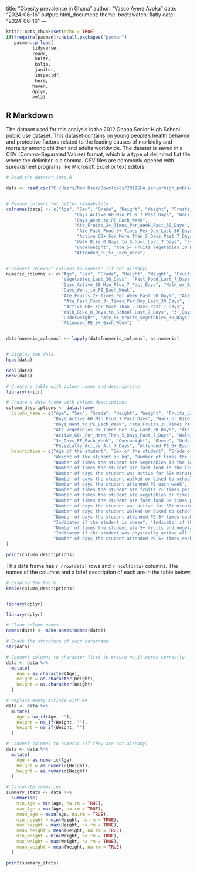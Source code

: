 title: "Obesity prevalence in Ghana"
author: "Vasco Ayere Avoka"
date: "2024-06-16"
output: 
  html_document:
    theme:
      bootswatch: flatly 
date: "2024-06-16"
---
```{r setup, include=FALSE}
knitr::opts_chunk$set(echo = TRUE)
if(!require(pacman))install.packages("pacman")
   pacman::p_load(
          tidyverse,
          readr,
           knitr,
           bslib,
           janitor,
           inspectdf,
           here,
          haven,
          dplyr,
          xml2)
```
## R Markdown
The dataset used for this analysis is the 2012 Ghana Senior High School public use dataset. This dataset contains on young people's health behavior and protective factors related to the leading causes of morbidity and mortality among children and adults worldwide. The dataset is saved in a CSV (Comma-Separated Values) format, which is a type of delimited flat file where the delimiter is a comma. CSV files are commonly opened with spreadsheet programs like Microsoft Excel or text editors.




```{r}
# Read the dataset into R

data <- read_csv("C:/Users/New User/Downloads/2012GHA_seniorhigh_public_use.csv")


# Rename columns for better readability
colnames(data) <- c("Age", "Sex", "Grade", "Height", "Weight", "Fruits_Last_30_Days",  "Vegetables_Last_30_Days", "Fast_Food_Last_7_Days", 
                          "Days_Active_60_Min_Plus_7_Past_Days", "Walk_or_Bike_to_School_Past_7_Days", 
                          "Days_Went_to_PE_Each_Week", 
                          "Ate_Fruits_2+_Times_Per_Week_Past_30_Days", "Ate_Vegetables_3+_Times_Per_Day_Last_30_Days", 
                           "Ate_Fast_Food_3+_Times_Per_Day_Last_30_Days", 
                           "Active_60+_For_More_Than_5_Days_Past_7_Days", 
                          "Walk_Bike_0_Days_to_School_Last_7_Days", "3+_Days_PE_Each_Week", "Overweight", "Obese", 
                          "Underweight", "Ate_5+_Fruits_Vegetables_30_Days", "Physically_Active_All_7_Days", 
                          "Attended_PE_5+_Each_Week")


# Convert relevant columns to numeric (if not already)
numeric_columns <- c("Age", "Sex", "Grade", "Height", "Weight", "Fruits_Last_30_Days", 
                     "Vegetables_Last_30_Days", "Fast_Food_Last_7_Days", 
                     "Days_Active_60_Min_Plus_7_Past_Days", "Walk_or_Bike_to_School_Past_7_Days", 
                     "Days_Went_to_PE_Each_Week", 
                     "Ate_Fruits_2+_Times_Per_Week_Past_30_Days", "Ate_Vegetables_3+_Times_Per_Day_Last_30_Days", 
                      "Ate_Fast_Food_3+_Times_Per_Day_Last_30_Days", 
                      "Active_60+_For_More_Than_5_Days_Past_7_Days", 
                     "Walk_Bike_0_Days_to_School_Last_7_Days", "3+_Days_PE_Each_Week", "Overweight", "Obese", 
                     "Underweight", "Ate_5+_Fruits_Vegetables_30_Days", "Physically_Active_All_7_Days", 
                     "Attended_PE_5+_Each_Week")


data[numeric_columns] <- lapply(data[numeric_columns], as.numeric)


# Display the data
head(data)

ncol(data)
nrow(data)

# Create a table with column names and descriptions
library(knitr)

# Create a data frame with column descriptions
column_descriptions <- data.frame(
  Column_Name = c("Age", "Sex", "Grade", "Height", "Weight", "Fruits_Last_30_Days", "Vegetables_Last_30_Days", "Fast_Food_Last_7_Days", 
                  "Days_Active_60_Min_Plus_7_Past_Days", "Walk_or_Bike_to_School_Past_7_Days", 
                  "Days_Went_to_PE_Each_Week", "Ate_Fruits_2+_Times_Per_Week_Past_30_Days", 
                  "Ate_Vegetables_3+_Times_Per_Day_Last_30_Days", "Ate_Fast_Food_3+_Times_Per_Day_Last_30_Days", 
                  "Active_60+_For_More_Than_5_Days_Past_7_Days", "Walk_Bike_0_Days_to_School_Last_7_Days", 
                  "3+_Days_PE_Each_Week", "Overweight", "Obese", "Underweight", "Ate_5+_Fruits_Vegetables_30_Days", 
                  "Physically_Active_All_7_Days", "Attended_PE_5+_Each_Week"),
  Description = c("Age of the student", "Sex of the student", "Grade of the student", "Height of the student in cm", 
                  "Weight of the student in kg", "Number of times the student ate fruits in the last 30 days", 
                  "Number of times the student ate vegetables in the last 30 days", 
                  "Number of times the student ate fast food in the last 7 days", 
                  "Number of days the student was active for 60+ minutes in the past 7 days", 
                  "Number of days the student walked or biked to school in the past 7 days", 
                  "Number of days the student attended PE each week", 
                  "Number of times the student ate fruits 2+ times per week in the past 30 days", 
                  "Number of times the student ate vegetables 3+ times per day in the last 30 days", 
                  "Number of times the student ate fast food 3+ times per day in the last 30 days", 
                  "Number of days the student was active for 60+ minutes for more than 5 days in the past 7 days", 
                  "Number of days the student walked or biked to school 0 days in the last 7 days", 
                  "Number of days the student attended PE 3+ times each week", "Indicator if the student is overweight", 
                  "Indicator if the student is obese", "Indicator if the student is underweight", 
                  "Number of times the student ate 5+ fruits and vegetables in the last 30 days", 
                  "Indicator if the student was physically active all 7 days", 
                  "Number of days the student attended PE 5+ times each week")
)

print(column_descriptions)
```

This data frame has `r nrow(data)` rows and `r ncol(data)` columns. The names of the columns and a brief description of each are in the table below:
```{r}
# Display the table
kable(column_descriptions)


library(dplyr)

library(dplyr)

# Clean column names
names(data) <- make.names(names(data))

# Check the structure of your dataframe
str(data)

# Convert columns to character first to ensure na_if works correctly
data <- data %>%
  mutate(
    Age = as.character(Age),
    Height = as.character(Height),
    Weight = as.character(Weight)
  )

# Replace empty strings with NA
data <- data %>%
  mutate(
    Age = na_if(Age, ""),
    Height = na_if(Height, ""),
    Weight = na_if(Weight, "")
  )

# Convert columns to numeric (if they are not already)
data <- data %>%
  mutate(
    Age = as.numeric(Age),
    Height = as.numeric(Height),
    Weight = as.numeric(Weight)
  )

# Calculate summaries
summary_stats <- data %>%
  summarise(
    min_Age = min(Age, na.rm = TRUE),
    max_Age = max(Age, na.rm = TRUE),
    mean_age = mean(Age, na.rm = TRUE),
    min_height = min(Height, na.rm = TRUE),
    max_height = max(Height, na.rm = TRUE),
    mean_height = mean(Height, na.rm = TRUE),
    min_weight = min(Weight, na.rm = TRUE),
    max_weight = max(Weight, na.rm = TRUE),
    mean_weight = mean(Weight, na.rm = TRUE)
  )

print(summary_stats)


```


